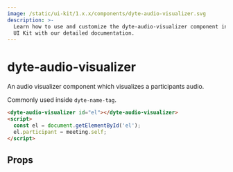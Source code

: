 ```yaml
---
image: /static/ui-kit/1.x.x/components/dyte-audio-visualizer.svg
description: >-
  Learn how to use and customize the dyte-audio-visualizer component in Ospi's
  UI Kit with our detailed documentation.
---
```


# dyte-audio-visualizer

An audio visualizer component which visualizes a participants audio.

Commonly used inside `dyte-name-tag`.

```html
<dyte-audio-visualizer id="el"></dyte-audio-visualizer>
<script>
  const el = document.getElementById('el');
  el.participant = meeting.self;
</script>
```

## Props

<PropsTable of="dyte-audio-visualizer" />

<head>
  <title>UI Kit dyte-audio-visualizer</title>
</head>
